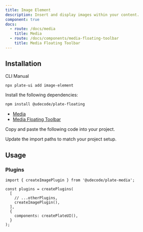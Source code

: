 ```yaml
---
title: Image Element
description: Insert and display images within your content.
component: true
docs:
  - route: /docs/media
    title: Media
  - route: /docs/components/media-floating-toolbar
    title: Media Floating Toolbar
---
```


<ComponentPreview name="playground-demo" id="media" />

## Installation

<Tabs defaultValue="cli">

<TabsList>
<TabsTrigger value="cli">CLI</TabsTrigger>
<TabsTrigger value="manual">Manual</TabsTrigger>
</TabsList>
<TabsContent value="cli">

```bash
npx plate-ui add image-element
```

</TabsContent>

<TabsContent value="manual">

<Steps>

<Step>

Install the following dependencies:

```bash
npm install @udecode/plate-floating
```

- [Media](/docs/media)
- [Media Floating Toolbar](/docs/components/media-floating-toolbar)

</Step>

<Step>

Copy and paste the following code into your project.

</Step>

<ComponentSource name="image-element" />

<Step>

Update the import paths to match your project setup.

</Step>

</Steps>

</TabsContent>

</Tabs>

## Usage

### Plugins

```tsx
import { createImagePlugin } from '@udecode/plate-media';

const plugins = createPlugins(
  [
    // ...otherPlugins,
    createImagePlugin(),
  ],
  {
    components: createPlateUI(),
  }
);
```
